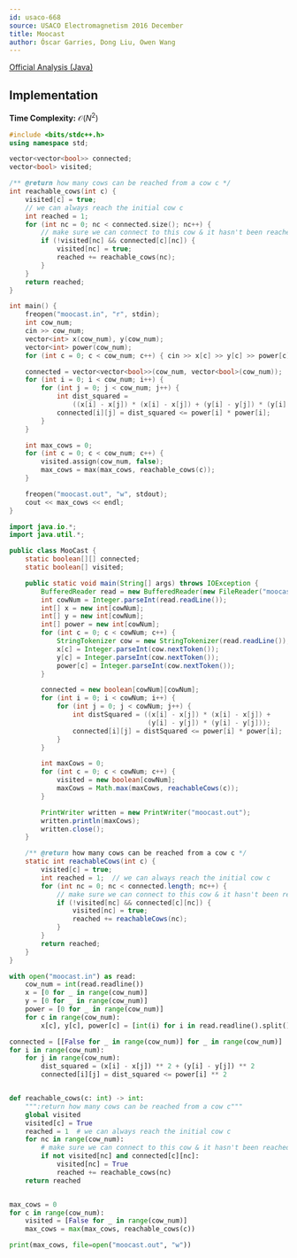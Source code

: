 ```yaml
---
id: usaco-668
source: USACO Electromagnetism 2016 December
title: Moocast
author: Óscar Garries, Dong Liu, Owen Wang
---
```


[Official Analysis (Java)](http://www.usaco.org/current/data/sol_moocast_electromagnetism_dec16.html)

## Implementation

**Time Complexity:** $\mathcal{O}(N^2)$

<LanguageSection>
<CPPSection>

```cpp
#include <bits/stdc++.h>
using namespace std;

vector<vector<bool>> connected;
vector<bool> visited;

/** @return how many cows can be reached from a cow c */
int reachable_cows(int c) {
	visited[c] = true;
	// we can always reach the initial cow c
	int reached = 1;
	for (int nc = 0; nc < connected.size(); nc++) {
		// make sure we can connect to this cow & it hasn't been reached yet
		if (!visited[nc] && connected[c][nc]) {
			visited[nc] = true;
			reached += reachable_cows(nc);
		}
	}
	return reached;
}

int main() {
	freopen("moocast.in", "r", stdin);
	int cow_num;
	cin >> cow_num;
	vector<int> x(cow_num), y(cow_num);
	vector<int> power(cow_num);
	for (int c = 0; c < cow_num; c++) { cin >> x[c] >> y[c] >> power[c]; }

	connected = vector<vector<bool>>(cow_num, vector<bool>(cow_num));
	for (int i = 0; i < cow_num; i++) {
		for (int j = 0; j < cow_num; j++) {
			int dist_squared =
			    ((x[i] - x[j]) * (x[i] - x[j]) + (y[i] - y[j]) * (y[i] - y[j]));
			connected[i][j] = dist_squared <= power[i] * power[i];
		}
	}

	int max_cows = 0;
	for (int c = 0; c < cow_num; c++) {
		visited.assign(cow_num, false);
		max_cows = max(max_cows, reachable_cows(c));
	}

	freopen("moocast.out", "w", stdout);
	cout << max_cows << endl;
}
```

</CPPSection>
<JavaSection>

```java
import java.io.*;
import java.util.*;

public class MooCast {
	static boolean[][] connected;
	static boolean[] visited;

	public static void main(String[] args) throws IOException {
		BufferedReader read = new BufferedReader(new FileReader("moocast.in"));
		int cowNum = Integer.parseInt(read.readLine());
		int[] x = new int[cowNum];
		int[] y = new int[cowNum];
		int[] power = new int[cowNum];
		for (int c = 0; c < cowNum; c++) {
			StringTokenizer cow = new StringTokenizer(read.readLine());
			x[c] = Integer.parseInt(cow.nextToken());
			y[c] = Integer.parseInt(cow.nextToken());
			power[c] = Integer.parseInt(cow.nextToken());
		}

		connected = new boolean[cowNum][cowNum];
		for (int i = 0; i < cowNum; i++) {
			for (int j = 0; j < cowNum; j++) {
				int distSquared = ((x[i] - x[j]) * (x[i] - x[j]) +
				                   (y[i] - y[j]) * (y[i] - y[j]));
				connected[i][j] = distSquared <= power[i] * power[i];
			}
		}

		int maxCows = 0;
		for (int c = 0; c < cowNum; c++) {
			visited = new boolean[cowNum];
			maxCows = Math.max(maxCows, reachableCows(c));
		}

		PrintWriter written = new PrintWriter("moocast.out");
		written.println(maxCows);
		written.close();
	}

	/** @return how many cows can be reached from a cow c */
	static int reachableCows(int c) {
		visited[c] = true;
		int reached = 1;  // we can always reach the initial cow c
		for (int nc = 0; nc < connected.length; nc++) {
			// make sure we can connect to this cow & it hasn't been reached yet
			if (!visited[nc] && connected[c][nc]) {
				visited[nc] = true;
				reached += reachableCows(nc);
			}
		}
		return reached;
	}
}
```

</JavaSection>
<PySection>

```py
with open("moocast.in") as read:
	cow_num = int(read.readline())
	x = [0 for _ in range(cow_num)]
	y = [0 for _ in range(cow_num)]
	power = [0 for _ in range(cow_num)]
	for c in range(cow_num):
		x[c], y[c], power[c] = [int(i) for i in read.readline().split()]

connected = [[False for _ in range(cow_num)] for _ in range(cow_num)]
for i in range(cow_num):
	for j in range(cow_num):
		dist_squared = (x[i] - x[j]) ** 2 + (y[i] - y[j]) ** 2
		connected[i][j] = dist_squared <= power[i] ** 2


def reachable_cows(c: int) -> int:
	""":return how many cows can be reached from a cow c"""
	global visited
	visited[c] = True
	reached = 1  # we can always reach the initial cow c
	for nc in range(cow_num):
		# make sure we can connect to this cow & it hasn't been reached yet
		if not visited[nc] and connected[c][nc]:
			visited[nc] = True
			reached += reachable_cows(nc)
	return reached


max_cows = 0
for c in range(cow_num):
	visited = [False for _ in range(cow_num)]
	max_cows = max(max_cows, reachable_cows(c))

print(max_cows, file=open("moocast.out", "w"))
```

</PySection>
</LanguageSection>
